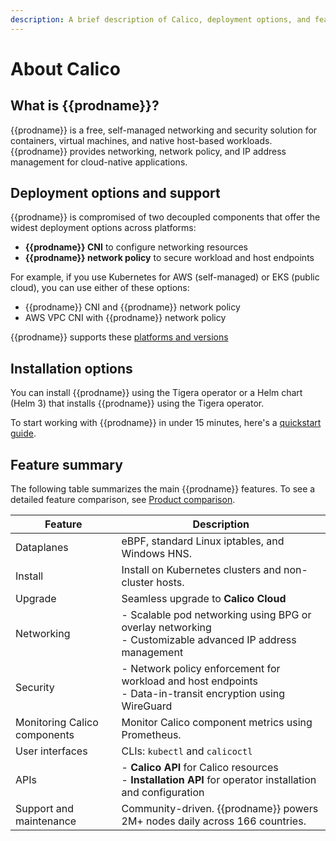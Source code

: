 ```yaml
---
description: A brief description of Calico, deployment options, and features.
---
```


# About Calico 

## What is {{prodname}}?

{{prodname}} is a free, self-managed networking and security solution for containers, virtual machines, and native host-based workloads. {{prodname}} provides networking, network policy, and IP address management for cloud-native applications. 

## Deployment options and support

{{prodname}} is compromised of two decoupled components that offer the widest deployment options across platforms:

- **{{prodname}} CNI** to configure networking resources
- **{{prodname}} network policy** to secure workload and host endpoints

For example, if you use Kubernetes for AWS (self-managed) or EKS (public cloud), you can use either of these options:

- {{prodname}} CNI and {{prodname}} network policy
- AWS VPC CNI with {{prodname}} network policy 

{{prodname}} supports these [platforms and versions](../get-started/kubernetes/getting-started/compatibility.mdx)

## Installation options

You can install {{prodname}} using the Tigera operator or a Helm chart (Helm 3) that installs {{prodname}} using the Tigera operator.

To start working with {{prodname}} in under 15 minutes, here's a [quickstart guide](../getting-started/kubernetes/quickstart.mdx).

## Feature summary

The following table summarizes the main {{prodname}} features. To see a detailed feature comparison, see [Product comparison](../about/product-comparison.mdx#product-comparison-by-feature). 

| Feature                      | Description                                                  |
| ---------------------------- | ------------------------------------------------------------ |
| Dataplanes                   | eBPF, standard Linux iptables, and Windows HNS.              |
| Install                      | Install on Kubernetes clusters and non-cluster hosts.        |
| Upgrade                      | Seamless upgrade to **Calico Cloud** |
| Networking                   | - Scalable pod networking using BPG or overlay networking<br />- Customizable advanced IP address management |
| Security                     | - Network policy enforcement for workload and host endpoints<br />- Data-in-transit encryption using WireGuard |
| Monitoring Calico components | Monitor Calico component metrics using Prometheus.           |
| User interfaces              | CLIs: `kubectl` and `calicoctl`                              |
| APIs                         | - **Calico API** for Calico resources <br />- **Installation API** for operator installation and configuration |
| Support and maintenance      | Community-driven. {{prodname}} powers 2M+ nodes daily across 166 countries. |